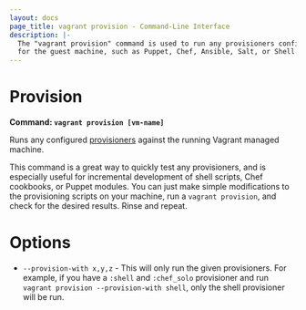 ```yaml
---
layout: docs
page_title: vagrant provision - Command-Line Interface
description: |-
  The "vagrant provision" command is used to run any provisioners configured
  for the guest machine, such as Puppet, Chef, Ansible, Salt, or Shell.
---
```


# Provision

**Command: `vagrant provision [vm-name]`**

Runs any configured [provisioners](/vagrant/docs/provisioning/)
against the running Vagrant managed machine.

This command is a great way to quickly test any provisioners, and is especially
useful for incremental development of shell scripts, Chef cookbooks, or Puppet
modules. You can just make simple modifications to the provisioning scripts
on your machine, run a `vagrant provision`, and check for the desired results.
Rinse and repeat.

# Options

- `--provision-with x,y,z` - This will only run the given provisioners. For
  example, if you have a `:shell` and `:chef_solo` provisioner and run
  `vagrant provision --provision-with shell`, only the shell provisioner will
  be run.
